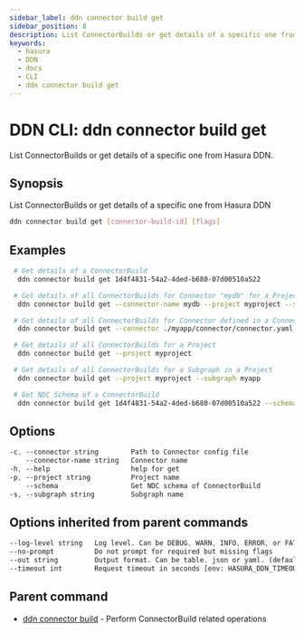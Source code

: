```yaml
---
sidebar_label: ddn connector build get
sidebar_position: 8
description: List ConnectorBuilds or get details of a specific one from Hasura DDN using the DDN CLI
keywords:
  - hasura
  - DDN
  - docs
  - CLI
  - ddn connector build get
---
```


# DDN CLI: ddn connector build get

List ConnectorBuilds or get details of a specific one from Hasura DDN.

## Synopsis

List ConnectorBuilds or get details of a specific one from Hasura DDN

```bash
ddn connector build get [connector-build-id] [flags]
```

## Examples

```bash
 # Get details of a ConnectorBuild
  ddn connector build get 1d4f4831-54a2-4ded-b680-07d00510a522

 # Get details of all ConnectorBuilds for Connector "mydb" for a Project and Subgraph
  ddn connector build get --connector-name mydb --project myproject --subgraph myapp

 # Get details of all ConnectorBuilds for Connector defined in a Connector config file
  ddn connector build get --connector ./myapp/connector/connector.yaml

 # Get details of all ConnectorBuilds for a Project
  ddn connector build get --project myproject

 # Get details of all ConnectorBuilds for a Subgraph in a Project
  ddn connector build get --project myproject --subgraph myapp

 # Get NDC Schema of a ConnectorBuild
  ddn connector build get 1d4f4831-54a2-4ded-b680-07d00510a522 --schema
```

## Options

```sass
-c, --connector string        Path to Connector config file
    --connector-name string   Connector name
-h, --help                    help for get
-p, --project string          Project name
    --schema                  Get NDC schema of ConnectorBuild
-s, --subgraph string         Subgraph name
```

## Options inherited from parent commands

```sass
--log-level string   Log level. Can be DEBUG, WARN, INFO, ERROR, or FATAL. (default "INFO")
--no-prompt          Do not prompt for required but missing flags
--out string         Output format. Can be table, json or yaml. (default "table")
--timeout int        Request timeout in seconds [env: HASURA_DDN_TIMEOUT] (default 100)
```

## Parent command

- [ddn connector build](/cli/commands/ddn_connector_build) - Perform ConnectorBuild related operations
